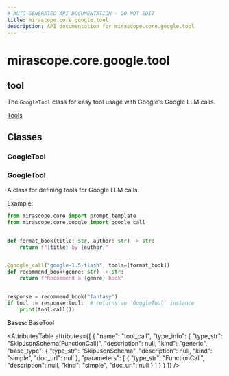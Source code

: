 ```yaml
---
# AUTO-GENERATED API DOCUMENTATION - DO NOT EDIT
title: mirascope.core.google.tool
description: API documentation for mirascope.core.google.tool
---
```


# mirascope.core.google.tool

## <ApiType type="Module" module="mirascope.core.google.tool" path="core/google/tool" symbolName="tool" /> tool

The `GoogleTool` class for easy tool usage with Google's Google LLM calls.

<Info title="Usage">

[Tools](/docs/mirascope/learn/tools)

</Info>

## Classes

### GoogleTool

### <ApiType type="Class" module="mirascope.core.google.tool" path="core/google/tool" symbolName="GoogleTool" /> GoogleTool

A class for defining tools for Google LLM calls.

Example:

```python
from mirascope.core import prompt_template
from mirascope.core.google import google_call


def format_book(title: str, author: str) -> str:
    return f"{title} by {author}"


@google_call("google-1.5-flash", tools=[format_book])
def recommend_book(genre: str) -> str:
    return f"Recommend a {genre} book"


response = recommend_book("fantasy")
if tool := response.tool:  # returns an `GoogleTool` instance
    print(tool.call())
```

**Bases:** BaseTool

<AttributesTable
  attributes={[
  {
    "name": "tool_call",
    "type_info": {
      "type_str": "SkipJsonSchema[FunctionCall]",
      "description": null,
      "kind": "generic",
      "base_type": {
        "type_str": "SkipJsonSchema",
        "description": null,
        "kind": "simple",
        "doc_url": null
      },
      "parameters": [
        {
          "type_str": "FunctionCall",
          "description": null,
          "kind": "simple",
          "doc_url": null
        }
      ]
    }
  }
]}
/>




